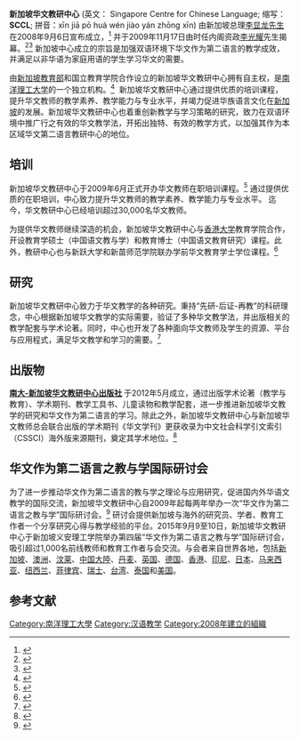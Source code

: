 '''新加坡华文教研中心''' (英文： Singapore Centre for Chinese Language; 缩写： '''SCCL'''; 拼音：xīn jiā pō huá wén jiào yán zhōng xīn) 由新加坡总理[[李显龙|李显龙先生]]在2008年9月6日宣布成立，<ref>{{Cite web|url=http://www.zaobao.com.sg/special/report/singapore/zaobao85/story20080907-112122|title=李总理宣布华文教研中心明年成立|accessdate=2016-03-29|archive-date=2018-07-13|archive-url=https://web.archive.org/web/20180713181446/https://www.zaobao.com.sg/special/report/singapore/zaobao85/story20080907-112122|dead-url=no}}</ref> 并于2009年11月17日由时任内阁资政[[李光耀|李光耀]]先生揭幕。<ref>{{Cite web|url=http://news.asiaone.com/News/Education/Story/A1Story20091118-180757.html|title=MM Lee wants learning of Chinese to be fun|accessdate=2016-03-29|archive-date=2018-07-13|archive-url=https://web.archive.org/web/20180713134154/http://news.asiaone.com/News/Education/Story/A1Story20091118-180757.html|dead-url=yes}}</ref><ref>{{Cite web|url=http://www.razor.tv/video/432663/mm-lee-make-mandarin-fun|title=MM Lee: Make Mandarin fun!|accessdate=2016-03-31|language=en-GB|archive-url=https://web.archive.org/web/20160414095404/http://www.razor.tv/video/432663/mm-lee-make-mandarin-fun|archive-date=2016-04-14|dead-url=yes}}</ref> 新加坡中心成立的宗旨是加强双语环境下华文作为第二语言的教学成效，并满足以非华语为家庭用语的学生学习华文的需要。

由[[新加坡教育部|新加坡教育部]]和国立教育学院合作设立的新加坡华文教研中心拥有自主权，是[[南洋理工大学|南洋理工大学]]的一个独立机构。<ref>{{Cite web|url=http://www.ntu.edu.sg/Academics/Pages/InstitutesAndCentres.aspx|title=Institutes & Centres|accessdate=2016-03-31|archive-date=2018-08-19|archive-url=https://web.archive.org/web/20180819114712/http://www.ntu.edu.sg/Academics/Pages/InstitutesAndCentres.aspx|dead-url=no}}</ref>  新加坡华文教研中心通过提供优质的培训课程，提升华文教师的教学素养、教学能力与专业水平，并竭力促进华族语言文化在[[新加坡|新加坡]]的发展。新加坡华文教研中心也着重创新教学与学习策略的研究，致力在双语环境中推广行之有效的华文教学法，开拓出独特、有效的教学方式，以加强其作为本区域华文第二语言教研中心的地位。 

== 培训 ==
新加坡华文教研中心于2009年6月正式开办华文教师在职培训课程。<ref>{{Cite news|url=|title=Make Mandarin interesting for children: MM|last=Lee|first=U-Wen|date=18 November 2009|work=The Business Times|via=|accessdate=}}</ref> 通过提供优质的在职培训，中心致力提升华文教师的教学素养、教学能力与专业水平。 迄今，华文教研中心已经培训超过30,000名华文教师。 

为提供华文教师继续深造的机会，新加坡华文教研中心与[[香港大学|香港大学]]教育学院合作，开设教育学硕士（中国语文教与学）和教育博士（中国语文教育研究）课程。此外，教研中心也与新跃大学和新苗师范学院联办学前华文教育学士学位课程。<ref>{{Cite web|url=http://news.asiaone.com/News/Education/Story/A1Story20091118-180739.html|title=A shot at upgrading for Chinese language teachers|accessdate=2016-03-31|archive-date=2018-08-05|archive-url=https://web.archive.org/web/20180805052107/http://news.asiaone.com/News/Education/Story/A1Story20091118-180739.html|dead-url=yes}}</ref>

== 研究 ==
新加坡华文教研中心致力于华文教学的各种研究。秉持“先研-后证-再教”的科研理念，中心根据新加坡华文教学的实际需要，验证了多种华文教学法，并出版相关的教学配套与学术论著。同时，中心也开发了各种面向华文教师及学生的资源、平台与应用程式，满足华文教学和学习的需要。<ref>{{Cite web|url=http://www.sccl.sg/en/research/research/research-development-projects.html|title=Research & Development Projects|accessdate=2016-04-04|archive-date=2020-10-20|archive-url=https://web.archive.org/web/20201020140055/https://www.sccl.sg/en/research/research/research-development-projects.html|dead-url=no}}</ref>
== 出版物 ==
'''[http://www.sccl.sg/en/sccl-publicity/publication/about-ntu-sccl-press.html 南大-新加坡华文教研中心出版社] {{Wayback|url=http://www.sccl.sg/en/sccl-publicity/publication/about-ntu-sccl-press.html |date=20210119155210 }}'''于2012年5月成立，通过出版学术论著（教学与教育）、学术期刊、教学工具书、儿童读物和教学配套，进一步推进新加坡华文教学的研究和华文作为第二语言的学习。除此之外，新加坡华文教研中心与新加坡华文教师总会联合出版的学术期刊《华文学刊》更获收录为中文社会科学引文索引（CSSCI）海外版来源期刊，奠定其学术地位。<ref>{{Cite web|url=http://www.sccl.sg/en/jcle/jcle/jcle-issues.html|title=JCLE Issues|accessdate=2016-04-04|archive-date=2020-10-20|archive-url=https://web.archive.org/web/20201020143615/https://www.sccl.sg/en/jcle/jcle/jcle-issues.html|dead-url=no}}</ref>
== 华文作为第二语言之教与学国际研讨会 ==
为了进一步推动华文作为第二语言的教与学之理论与应用研究，促进国内外华语文教学的国际交流，新加坡华文教研中心自2009年起每两年举办一次“华文作为第二语言之教与学”国际研讨会。<ref>{{Cite web|url=http://www.zaobao.com.sg/lifestyle/education/news/story20150907-523580|title=华文为"二语"教学研讨会本周举行 德国专家：要提升华语程度就得学汉字|accessdate=2016-04-04|archive-date=2018-06-22|archive-url=https://web.archive.org/web/20180622033517/https://www.zaobao.com.sg/lifestyle/education/news/story20150907-523580|dead-url=no}}</ref> 研讨会提供新加坡与海外的研究员、学者、教育工作者一个分享研究心得与教学经验的平台。2015年9月9至10日，新加坡华文教研中心于新加坡义安理工学院举办第四届“华文作为第二语言之教与学”国际研讨会，吸引超过1,000名前线教师和教育工作者与会交流。与会者来自世界各地，包括[[新加坡|新加坡]]、[[澳洲|澳洲]]、[[汶莱|汶莱]]、[[中国大陸|中国大陸]]、[[丹麦|丹麦]]、[[英国|英国]]、[[德国|德国]]、[[香港|香港]]、[[印尼|印尼]]、[[日本|日本]]、[[马来西亚|马来西亚]]、[[纽西兰|纽西兰]]、[[菲律宾|菲律宾]]、[[瑞士|瑞士]]、[[台湾|台湾]]、[[泰国|泰国]]和[[美国|美国]]。

== 参考文献 ==
{{Reflist|25em}}

[[Category:南洋理工大學|Category:南洋理工大學]]
[[Category:汉语教学|Category:汉语教学]]
[[Category:2008年建立的組織|Category:2008年建立的組織]]